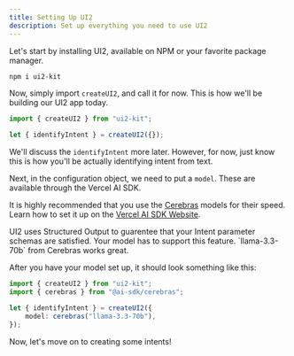 ```yaml
---
title: Setting Up UI2
description: Set up everything you need to use UI2
---
```


Let's start by installing UI2, available on NPM or your favorite package manager.

```bash
npm i ui2-kit
```

Now, simply import `createUI2`, and call it for now. This is how we'll be building our UI2 app today.

```ts
import { createUI2 } from "ui2-kit";

let { identifyIntent } = createUI2({});
```

We'll discuss the `identifyIntent` more later. However, for now, just know this is how you'll be actually identifying intent from text.

Next, in the configuration object, we need to put a `model`. These are available through the Vercel AI SDK.

It is highly recommended that you use the [Cerebras](https://www.cerebras.ai/)
models for their speed. Learn how to set it up on the [Vercel AI SDK
Website](https://ai-sdk.dev/providers/ai-sdk-providers/cerebras).

<Callout type="warn" title="Structured Output">
UI2 uses Structured Output to guarentee that your Intent parameter schemas are satisfied. Your model has to support this feature. `llama-3.3-70b` from Cerebras works great.
</Callout>

After you have your model set up, it should look something like this:

```ts
import { createUI2 } from "ui2-kit";
import { cerebras } from "@ai-sdk/cerebras";

let { identifyIntent } = createUI2({
	model: cerebras("llama-3.3-70b"),
});
```

Now, let's move on to creating some intents!
